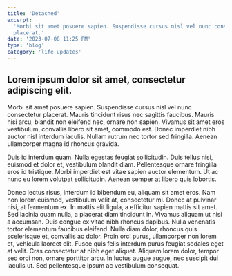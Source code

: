 ```yaml
---
title: 'Detached'
excerpt:
  'Morbi sit amet posuere sapien. Suspendisse cursus nisl vel nunc consectetur
  placerat.'
date: '2023-07-08 11:25 PM'
type: 'blog'
category: 'life updates'
---
```


## Lorem ipsum dolor sit amet, consectetur adipiscing elit.

Morbi sit amet posuere sapien. Suspendisse cursus nisl vel nunc consectetur
placerat. Mauris tincidunt risus nec sagittis faucibus. Mauris nisi arcu,
blandit non eleifend nec, ornare non sapien. Vivamus sit amet eros vestibulum,
convallis libero sit amet, commodo est. Donec imperdiet nibh auctor nisl
interdum iaculis. Nullam rutrum nec tortor sed fringilla. Aenean ullamcorper
magna id rhoncus gravida.

Duis id interdum quam. Nulla egestas feugiat sollicitudin. Duis tellus nisi,
euismod et dolor et, vestibulum blandit diam. Pellentesque ornare fringilla eros
id tristique. Morbi imperdiet est vitae sapien auctor elementum. Ut ac nunc eu
lorem volutpat sollicitudin. Aenean semper at libero quis lobortis.

Donec lectus risus, interdum id bibendum eu, aliquam sit amet eros. Nam non
lorem euismod, vestibulum velit at, consectetur mi. Donec at pulvinar nisi, at
fermentum ex. In mattis elit ligula, a efficitur sapien mattis sit amet. Sed
lacinia quam nulla, a placerat diam tincidunt in. Vivamus aliquam ut nisi a
accumsan. Duis congue ex vitae nibh rhoncus dapibus. Nulla venenatis tortor
elementum faucibus eleifend. Nulla diam dolor, rhoncus quis scelerisque et,
convallis ac dolor. Proin orci purus, ullamcorper non lorem et, vehicula laoreet
elit. Fusce quis felis interdum purus feugiat sodales eget at velit. Cras
consectetur at nibh eget aliquet. Aliquam lorem dolor, tempor sed orci non,
ornare porttitor arcu. In luctus augue augue, nec suscipit dui iaculis ut. Sed
pellentesque ipsum ac vestibulum consequat.
